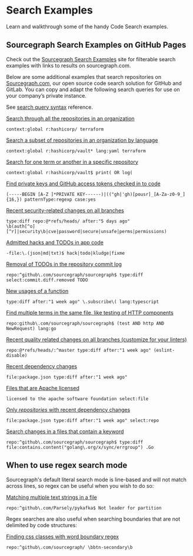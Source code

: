 # Search Examples

<p className="subtitle">Learn and walkthrough some of the handy Code Search examples.</p>

## Sourcegraph Search Examples on GitHub Pages

Check out the [Sourcegraph Search Examples](https://sourcegraph.github.io/sourcegraph-search-examples/) site for filterable search examples with links to results on sourcegraph.com.

Below are some additional examples that search repositories on [Sourcegraph.com](https://sourcegraph.com/search), our open source code search solution for GitHub and GitLab. You can copy and adapt the following search queries for use on your company’s private instance.

<Callout type="info"> See [search query syntax](/code-search/queries) reference.</Callout>

[Search through all the repositories in an organization](https://sourcegraph.com/search?q=context:global+r:hashicorp/+terraform&patternType=keyword&groupBy=repo)

```sgquery
context:global r:hashicorp/ terraform
```

[Search a subset of repositories in an organization by language](https://sourcegraph.com/search?q=context:global+r:hashicorp/vault*+lang:yaml+terraform&patternType=keyword&groupBy=repo)

```sgquery
context:global r:hashicorp/vault* lang:yaml terraform
```

[Search for one term or another in a specific repository](https://sourcegraph.com/search?q=context:global+r:hashicorp/vault%24+print%28+OR+log%28&patternType=keyword&groupBy=repo)

```sgquery
context:global r:hashicorp/vault$ print( OR log(
```

[Find private keys and GitHub access tokens checked in to code](https://sourcegraph.com/search?q=context:global+%28-----BEGIN+%5BA-Z+%5D*PRIVATE+KEY------%29%7C%28%28%22gh%7C%27gh%29%5Bpousr%5D_%5BA-Za-z0-9_%5D%7B16%2C%7D%29&patternType=regexp&case=yes)

```sgquery
(-----BEGIN [A-Z ]*PRIVATE KEY------)|(("gh|'gh)[pousr]_[A-Za-z0-9_]{16,}) patternType:regexp case:yes
```

[Recent security-related changes on all branches](https://sourcegraph.com/search?q=type:diff+repo:github%5C.com/kubernetes/kubernetes%24+repo:%40*refs/heads/+after:"5+days+ago"+%5Cb%28auth%5B%5Eo%5D%5B%5Er%5D%7Csecurity%5Cb%7Ccve%7Cpassword%7Csecure%7Cunsafe%7Cperms%7Cpermissions%29&patternType=regexp)

```sgquery
type:diff repo:@*refs/heads/ after:"5 days ago"
\b(auth[^o][^r]|security\b|cve|password|secure|unsafe|perms|permissions)
```

[Admitted hacks and TODOs in app code](https://sourcegraph.com/search?q=-file:%5C.%28json%7Cmd%7Ctxt%29%24+hack%7Ctodo%7Ckludge%7Cfixme&patternType=regexp)

```sgquery
-file:\.(json|md|txt)$ hack|todo|kludge|fixme
```

[Removal of TODOs in the repository commit log](https://sourcegraph.com/search?q=repo:%5Egithub%5C.com/sourcegraph/sourcegraph%24+type:diff+TODO+select:commit.diff.removed+&patternType=keyword)

```sgquery
repo:^github\.com/sourcegraph/sourcegraph$ type:diff select:commit.diff.removed TODO
```

[New usages of a function](https://sourcegraph.com/search?q=repo:github%5C.com/sourcegraph/+type:diff+after:%221+week+ago%22+%5C.subscribe%5C%28+lang:typescript&patternType=regexp)

```sgquery
type:diff after:"1 week ago" \.subscribe\( lang:typescript
```

[Find multiple terms in the same file, like testing of HTTP components](https://sourcegraph.com/search?q=repo:github%5C.com/sourcegraph/sourcegraph%24+%28test+AND+http+AND+NewRequest%29+lang:go&patternType=regexp)

```sgquery
repo:github\.com/sourcegraph/sourcegraph$ (test AND http AND NewRequest) lang:go
```

[Recent quality related changes on all branches (customize for your linters)](https://sourcegraph.com/search?q=repo:github%5C.com/sourcegraph/+repo:%40*refs/heads/:%5Emaster+type:diff+after:"1+week+ago"+%28eslint-disable%29&patternType=regexp)

```sgquery
repo:@*refs/heads/:^master type:diff after:"1 week ago" (eslint-disable)
```

[Recent dependency changes](https://sourcegraph.com/search?q=repo:github%5C.com/sourcegraph/+file:package.json+type:diff+after:%221+week+ago%22)

```sgquery
file:package.json type:diff after:"1 week ago"
```

[Files that are Apache licensed](https://sourcegraph.com/search?q=context:global+%22licensed+to+the+apache+software+foundation%22+select:file&patternType=keyword)

```sgquery
licensed to the apache software foundation select:file
```

[Only _repositories_ with recent dependency changes](https://sourcegraph.com/search?q=repo:github%5C.com/sourcegraph/+file:package.json+type:diff+after:%221+week+ago%22+select:repo&patternType=regexp)

```sgquery
file:package.json type:diff after:"1 week ago" select:repo
```

[Search changes in a files that contain a keyword](https://sourcegraph.com/search?q=context:global+repo:%5Egithub%5C.com/sourcegraph/sourcegraph%24+type:diff+file:contains.content%28%22golang%5C.org/x/sync/errgroup%22%29+.Go&patternType=keyword)

```sgquery
repo:^github\.com/sourcegraph/sourcegraph$ type:diff file:contains.content("golang\.org/x/sync/errgroup") .Go
```

## When to use regex search mode

Sourcegraph's default literal search mode is line-based and will not match across lines, so regex can be useful when you wish to do so:

[Matching multiple text strings in a file](https://sourcegraph.com/search?q=repo:%5Egithub%5C.com/Parsely/pykafka%24+Not+leader+for+partition&patternType=regexp)

```sgquery
repo:^github\.com/Parsely/pykafka$ Not leader for partition
```

Regex searches are also useful when searching boundaries that are not delimited by code structures:

[Finding css classes with word boundary regex](https://sourcegraph.com/search?q=repo:%5Egithub%5C.com/sourcegraph/+%5Cbbtn-secondary%5Cb&patternType=regexp)

```sgquery
repo:^github\.com/sourcegraph/ \bbtn-secondary\b
```
